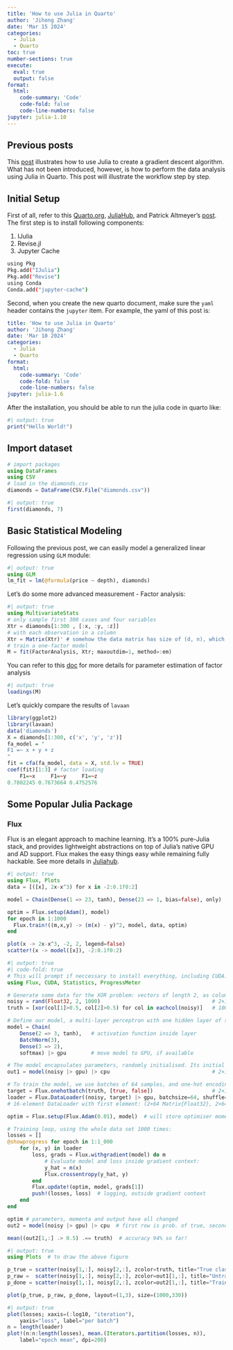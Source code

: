 ```yaml
---
title: 'How to use Julia in Quarto'
author: 'Jihong Zhang'
date: 'Mar 15 2024'
categories:
  - Julia
  - Quarto
toc: true
number-sections: true
execute: 
  eval: true
  output: false
format: 
  html: 
    code-summary: 'Code'
    code-fold: false
    code-line-numbers: false
jupyter: julia-1.10
---
```


## Previous posts

This [post](posts/2021-08-30-gradient-descent-via-julia/index.md) illustrates how to use Julia to create a gradient descent algorithm. What has not been introduced, however, is how to perform the data analysis using Julia in Quarto. This post will illustrate the workflow step by step.

## Initial Setup

First of all, refer to this [Quarto.org](https://quarto.org/docs/computations/julia.html), [JuliaHub](https://help.juliahub.com/juliahub/stable/tutorials/quarto/), and Patrick Altmeyer's [post](https://www.paltmeyer.com/blog/posts/tips-and-tricks-for-using-quarto-with-julia/). The first step is to install following components:

1.  IJulia
2.  Revise.jl
3.  Jupyter Cache

``` .bash
using Pkg
Pkg.add("IJulia")
Pkg.add("Revise")
using Conda
Conda.add("jupyter-cache")
```

Second, when you create the new quarto document, make sure the `yaml` header contains the `jupyter` item. For example, the yaml of this post is:

``` yaml
title: 'How to use Julia in Quarto'
author: 'Jihong Zhang'
date: 'Mar 10 2024'
categories:
  - Julia
  - Quarto
format: 
  html: 
    code-summary: 'Code'
    code-fold: false
    code-line-numbers: false
jupyter: julia-1.6
```

After the installation, you should be able to run the julia code in quarto like:

```julia
#| output: true
print("Hello World!")
```

## Import dataset

```julia
# import packages
using DataFrames
using CSV
# load in the diamonds.csv
diamonds = DataFrame(CSV.File("diamonds.csv"))
```

```julia
#| output: true
first(diamonds, 7)
```

## Basic Statistical Modeling

Following the previous post, we can easily model a generalized linear regression using `GLM` module:

```julia
#| output: true
using GLM
lm_fit = lm(@formula(price ~ depth), diamonds)
```

Let's do some more advanced measurement - Factor analysis:

```julia
#| output: true
using MultivariateStats
# only sample first 300 cases and four variables
Xtr = diamonds[1:300 , [:x, :y, :z]]
# with each observation in a column
Xtr = Matrix(Xtr)' # somehow the data matrix has size of (d, n), which is the trasponse of data matrix in R 
# train a one-factor model
M = fit(FactorAnalysis, Xtr; maxoutdim=1, method=:em)
```

You can refer to this [doc](https://multivariatestatsjl.readthedocs.io/en/latest/fa.html) for more details for parameter estimation of factor analysis

```julia
#| output: true
loadings(M)
```

Let's quickly compare the results of `lavaan`

``` r
library(ggplot2)
library(lavaan)
data('diamonds')
X = diamonds[1:300, c('x', 'y', 'z')]
fa_model = "
F1 =~ x + y + z
"
fit = cfa(fa_model, data = X, std.lv = TRUE)
coef(fit)[1:3] # factor loading
    F1=~x     F1=~y     F1=~z 
0.7802245 0.7673664 0.4752576 
```

## Some Popular Julia Package

### Flux

Flux is an elegant approach to machine learning. It's a 100% pure-Julia stack, and provides lightweight abstractions on top of Julia's native GPU and AD support. Flux makes the easy things easy while remaining fully hackable. See more details in [Juliahub](https://juliahub.com/ui/Packages/General/Flux).

```julia
#| output: true
using Flux, Plots
data = [([x], 2x-x^3) for x in -2:0.1f0:2]

model = Chain(Dense(1 => 23, tanh), Dense(23 => 1, bias=false), only)

optim = Flux.setup(Adam(), model)
for epoch in 1:1000
  Flux.train!((m,x,y) -> (m(x) - y)^2, model, data, optim)
end

plot(x -> 2x-x^3, -2, 2, legend=false)
scatter!(x -> model([x]), -2:0.1f0:2)
```

```julia
#| output: true
#| code-fold: true
# This will prompt if neccessary to install everything, including CUDA:
using Flux, CUDA, Statistics, ProgressMeter

# Generate some data for the XOR problem: vectors of length 2, as columns of a matrix:
noisy = rand(Float32, 2, 1000)                                    # 2×1000 Matrix{Float32}
truth = [xor(col[1]>0.5, col[2]>0.5) for col in eachcol(noisy)]   # 1000-element Vector{Bool}

# Define our model, a multi-layer perceptron with one hidden layer of size 3:
model = Chain(
    Dense(2 => 3, tanh),   # activation function inside layer
    BatchNorm(3),
    Dense(3 => 2),
    softmax) |> gpu        # move model to GPU, if available

# The model encapsulates parameters, randomly initialised. Its initial output is:
out1 = model(noisy |> gpu) |> cpu                                 # 2×1000 Matrix{Float32}

# To train the model, we use batches of 64 samples, and one-hot encoding:
target = Flux.onehotbatch(truth, [true, false])                   # 2×1000 OneHotMatrix
loader = Flux.DataLoader((noisy, target) |> gpu, batchsize=64, shuffle=true);
# 16-element DataLoader with first element: (2×64 Matrix{Float32}, 2×64 OneHotMatrix)

optim = Flux.setup(Flux.Adam(0.01), model)  # will store optimiser momentum, etc.

# Training loop, using the whole data set 1000 times:
losses = []
@showprogress for epoch in 1:1_000
    for (x, y) in loader
        loss, grads = Flux.withgradient(model) do m
            # Evaluate model and loss inside gradient context:
            y_hat = m(x)
            Flux.crossentropy(y_hat, y)
        end
        Flux.update!(optim, model, grads[1])
        push!(losses, loss)  # logging, outside gradient context
    end
end

optim # parameters, momenta and output have all changed
out2 = model(noisy |> gpu) |> cpu  # first row is prob. of true, second row p(false)

mean((out2[1,:] .> 0.5) .== truth)  # accuracy 94% so far!
```

```julia
#| output: true
using Plots  # to draw the above figure

p_true = scatter(noisy[1,:], noisy[2,:], zcolor=truth, title="True classification", legend=false)
p_raw =  scatter(noisy[1,:], noisy[2,:], zcolor=out1[1,:], title="Untrained network", label="", clims=(0,1))
p_done = scatter(noisy[1,:], noisy[2,:], zcolor=out2[1,:], title="Trained network", legend=false)

plot(p_true, p_raw, p_done, layout=(1,3), size=(1000,330))
```

```julia
#| output: true
plot(losses; xaxis=(:log10, "iteration"),
    yaxis="loss", label="per batch")
n = length(loader)
plot!(n:n:length(losses), mean.(Iterators.partition(losses, n)),
    label="epoch mean", dpi=200)
```
